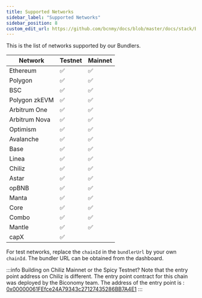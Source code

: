```yaml
---
title: Supported Networks
sidebar_label: "Supported Networks"
sidebar_position: 8
custom_edit_url: https://github.com/bcnmy/docs/blob/master/docs/stack/Bundler/supportedNetworks.mdx
---
```


<!-- If you need to add a new Testenet copy paste the following |NEW Testnet | ✅ | ❌ |   -->

This is the list of networks supported by our Bundlers.

| Network       | Testnet | Mainnet |
| ------------- | ------- | ------- |
| Ethereum      | ✅      | ✅      |
| Polygon       | ✅      | ✅      |
| BSC           | ✅      | ✅      |
| Polygon zkEVM | ✅      | ✅      |
| Arbitrum One  | ✅      | ✅      |
| Arbitrum Nova | ✅      | ✅      |
| Optimism      | ✅      | ✅      |
| Avalanche     | ✅      | ✅      |
| Base          | ✅      | ✅      |
| Linea         | ✅      | ✅      |
| Chiliz        | ✅      | ✅      |
| Astar         | ✅      | ✅      |
| opBNB         | ✅      | ✅      |
| Manta         | ✅      | ✅      |
| Core          | ✅      | ✅      |
| Combo         | ✅      | ✅      |
| Mantle        | ✅      | ✅      |
| capX          | ✅      |         |

For test networks, replace the `chainId` in the `bundlerUrl` by your own `chainId`. The bundler URL can be obtained from the dashboard.

:::info
Building on Chiliz Mainnet or the Spicy Testnet? Note that the entry point address on Chiliz is different.
The entry point contract for this chain was deployed by the Biconomy team.
The address of the entry point is : [0x00000061FEfce24A79343c27127435286BB7A4E1](https://scan.chiliz.com/address/0x00000061FEfce24A79343c27127435286BB7A4E1/contracts#address-tabs)
:::
